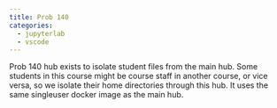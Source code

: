 ```yaml
---
title: Prob 140
categories:
  - jupyterlab
  - vscode
---
```


Prob 140 hub exists to isolate student files from the main hub. Some students
in this course might be course staff in another course, or vice versa, so we
isolate their home directories through this hub. It uses the same singleuser
docker image as the main hub.
